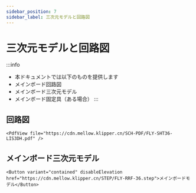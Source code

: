 ```yaml
---
sidebar_position: 7
sidebar_label: 三次元モデルと回路図
---
```


# 三次元モデルと回路図


:::info
* 本ドキュメントでは以下のものを提供します
* メインボード回路図
* メインボード三次元モデル
* メインボード固定具（ある場合）
:::

## 回路図

    <PdfView file="https://cdn.mellow.klipper.cn/SCH-PDF/FLY-SHT36-LIS3DH.pdf" />


## メインボード三次元モデル

    <Button variant="contained" disableElevation href="https://cdn.mellow.klipper.cn/STEP/FLY-RRF-36.step">メインボードモデル</Button>
